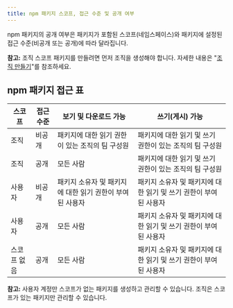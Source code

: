 ```yaml
---
title: npm 패키지 스코프, 접근 수준 및 공개 여부
---
```


npm 패키지의 공개 여부은 패키지가 포함된 스코프(네임스페이스)와 패키지에 설정된 접근 수준(비공개 또는 공개)에 따라 달라집니다.

<Note>

**참고:** 조직 스코프 패키지를 만들려면 먼저 조직을 생성해야 합니다. 자세한 내용은 "[조직 만들기](https://docs.npmjs.com/creating-an-organization)"를 참조하세요.

</Note>

## npm 패키지 접근 표

| 스코프 | 접근 수준 | 보기 및 다운로드 가능 | 쓰기(게시) 가능 |
| --- | --- | --- | --- |
| 조직 | 비공개 | 패키지에 대한 읽기 권한이 있는 조직의 팀 구성원 | 패키지에 대한 읽기 및 쓰기 권한이 있는 조직의 팀 구성원 |
| 조직 | 공개 | 모든 사람 | 패키지에 대한 읽기 및 쓰기 권한이 있는 조직의 팀 구성원 |
| 사용자 | 비공개 | 패키지 소유자 및 패키지에 대한 읽기 권한이 부여된 사용자 | 패키지 소유자 및 패키지에 대한 읽기 및 쓰기 권한이 부여된 사용자 |
| 사용자 | 공개 | 모든 사람 | 패키지 소유자 및 패키지에 대한 읽기 및 쓰기 권한이 부여된 사용자 |
| 스코프 없음 | 공개 | 모든 사람 | 패키지 소유자 및 패키지에 대한 읽기 및 쓰기 권한이 부여된 사용자 |

<Note>

**참고:** 사용자 계정만 스코프가 없는 패키지를 생성하고 관리할 수 있습니다. 조직은 스코프가 있는 패키지만 관리할 수 있습니다.

</Note>
